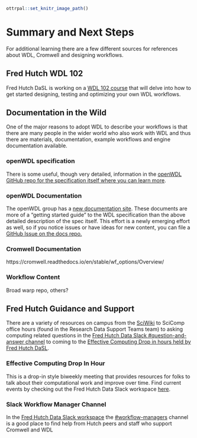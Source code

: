 
```r
ottrpal::set_knitr_image_path()
```
# Summary and Next Steps


For additional learning there are a few different sources for references about WDL, Cromwell and designing workflows.  

## Fred Hutch WDL 102
Fred Hutch DaSL is working on a [WDL 102 course](https://hutchdatascience.org/FH_WDL102_Workflows/) that will delve into how to get started designing, testing and optimizing your own WDL workflows.  


## Documentation in the Wild
One of the major reasons to adopt WDL to describe your workflows is that there are many people in the wider world who also work with WDL and thus there are materials, documentation, example workflows and engine documentation available.  

### openWDL specification
There is some useful, though very detailed, information in the [openWDL GitHub repo for the specification itself where you can learn more](https://github.com/openwdl/wdl/blob/main/versions/development/SPEC.md#introduction). 

### openWDL Documentation
The openWDL group has a [new documentation site](https://wdl-docs.readthedocs.io/en/stable/).  These documents are more of a "getting started guide" to the WDL specification than the above detailed description of the spec itself.  This effort is a newly emerging effort as well, so if you notice issues or have ideas for new content, you can file a [GitHub Issue on the docs repo.](https://github.com/openwdl/wdl-docs)


### Cromwell Documentation
https://cromwell.readthedocs.io/en/stable/wf_options/Overview/

### Workflow Content
Broad warp repo, others? 



## Fred Hutch Guidance and Support

There are a variety of resources on campus from the [SciWiki](https://sciwiki.fredhutch.org) to SciComp office hours (found in the Research Data Support Teams team) to asking computing related questions in the [Fred Hutch Data Slack #question-and-answer channel](https://fhdata.slack.com/archives/CD3HGJHJT) to coming to the [Effective Computing Drop in hours held by Fred Hutch DaSL](https://fhdata.slack.com/archives/C03T4QPNDA9).

### Effective Computing Drop In Hour
This is a drop-in style biweekly meeting that provides resources for folks to talk about their computational work and improve over time.  Find current events by checking out the Fred Hutch Data Slack workspace [here](https://fhdata.slack.com).

### Slack Workflow Manager Channel
In the [Fred Hutch Data Slack workspace](https://fhdata.slack.com/) the [#workflow-managers](https://fhdata.slack.com/archives/CJFP1NYSZ) channel is a good place to find help from Hutch peers and staff who support Cromwell and WDL

